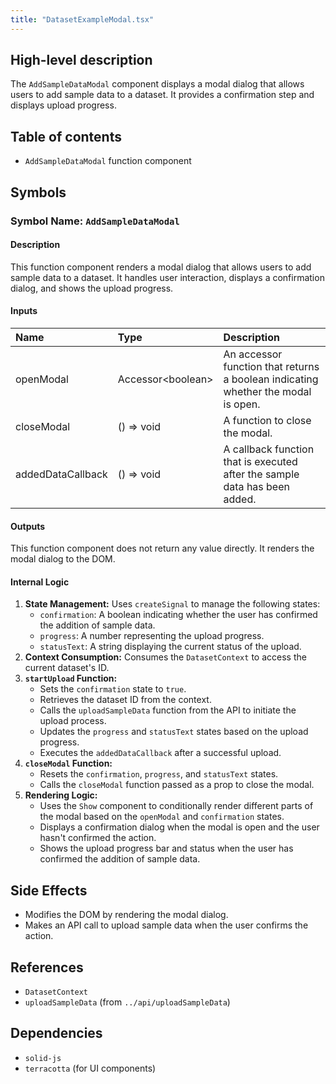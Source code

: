 ```yaml
---
title: "DatasetExampleModal.tsx"
---
```


## High-level description
The `AddSampleDataModal` component displays a modal dialog that allows users to add sample data to a dataset. It provides a confirmation step and displays upload progress.

## Table of contents
- `AddSampleDataModal` function component

## Symbols

### Symbol Name: `AddSampleDataModal`
#### Description
This function component renders a modal dialog that allows users to add sample data to a dataset. It handles user interaction, displays a confirmation dialog, and shows the upload progress.

#### Inputs
| Name | Type | Description |
|:-----|:-----|:------------|
| openModal | Accessor&lt;boolean&gt; | An accessor function that returns a boolean indicating whether the modal is open. |
| closeModal | () =&gt; void | A function to close the modal. |
| addedDataCallback | () =&gt; void | A callback function that is executed after the sample data has been added. |

#### Outputs
This function component does not return any value directly. It renders the modal dialog to the DOM.

#### Internal Logic
1. **State Management:** Uses `createSignal` to manage the following states:
    - `confirmation`: A boolean indicating whether the user has confirmed the addition of sample data.
    - `progress`: A number representing the upload progress.
    - `statusText`: A string displaying the current status of the upload.
2. **Context Consumption:** Consumes the `DatasetContext` to access the current dataset's ID.
3. **`startUpload` Function:**
    - Sets the `confirmation` state to `true`.
    - Retrieves the dataset ID from the context.
    - Calls the `uploadSampleData` function from the API to initiate the upload process.
    - Updates the `progress` and `statusText` states based on the upload progress.
    - Executes the `addedDataCallback` after a successful upload.
4. **`closeModal` Function:**
    - Resets the `confirmation`, `progress`, and `statusText` states.
    - Calls the `closeModal` function passed as a prop to close the modal.
5. **Rendering Logic:**
    - Uses the `Show` component to conditionally render different parts of the modal based on the `openModal` and `confirmation` states.
    - Displays a confirmation dialog when the modal is open and the user hasn't confirmed the action.
    - Shows the upload progress bar and status when the user has confirmed the addition of sample data.

## Side Effects
- Modifies the DOM by rendering the modal dialog.
- Makes an API call to upload sample data when the user confirms the action.

## References
- `DatasetContext`
- `uploadSampleData` (from `../api/uploadSampleData`)

## Dependencies
- `solid-js`
- `terracotta` (for UI components)

```

```